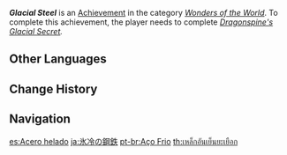 {{Achievement Infobox
|id           = 81037
|order id     = 1038
|category     = Wonders of the World
|description  = Obtain [[Snow-Tombed Starsilver|an ancient weapon]] made of [[Starsilver]].
|requirements = Complete ''[[Dragonspine's Glacial Secret]].''
|primogems    = 5
|tracking     = 
|hidden       = 1
|topic        = 
|type         = Exploration
}}
'''''Glacial Steel''''' is an [[Achievement]] in the category ''[[Wonders of the World]]''. To complete this achievement, the player needs to complete ''[[Dragonspine's Glacial Secret]].''
<!--
==Trivia==

==Video Guides==
{{EVT
|video1   = 
|caption1 = 
}}
-->
==Other Languages==
{{Other Languages
|en      = Glacial Steel
|zhs     = 冰冷的钢铁
|zhs_rm  = Bīnglěng de Gāngtiě
|zht     = 冰冷的鋼鐵
|zht_rm  = Bīnglěng de Gāngtiě
|zh_tl   = 
|ja      = 氷冷の鋼鉄
|ja_rm   = Hyourei no Koutetsu
|ja_tl   = Glacial Steel
|ko      = 차가운 강철
|ko_rm   = Chaga'un Gangcheol
|ko_tl   = Cold Steel
|es      = Acero helado
|es_tl   = Frozen Steel
|fr      = Froides sapèques
|fr_tl   = Cold {{wt|cash#Etymology_2|Cashes}}
|ru      = Ледяная сталь
|ru_tl   = Icy Steel
|th      = เหล็กอันเย็นยะเยือก
|th_rm   = 
|th_tl   = 
|vi      = Sắt thép lạnh giá
|vi_tl   = 
|de      = Eisiges Eisen
|de_tl   = Icy Iron
|id      = Besi yang Dingin
|id_tl   = Cold Steel
|pt      = Aço Frio
|pt_tl   = 
|tr      = Buzul Çelik
|tr_tl   = Glacial Steel
|it      = Acciaio glaciale
|it_tl   = 
}}

==Change History==
{{Change History|1.2}}
<!--
==References==
{{Reflist}}
-->
==Navigation==
{{Achievement Navbox|Wonders of the World|Exploration}}

[[es:Acero helado]]
[[ja:氷冷の鋼鉄]]
[[pt-br:Aço Frio]]
[[th:เหล็กอันเย็นยะเยือก]]